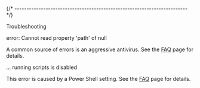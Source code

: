 

{/* ------------------------------------------------------------------------ */}

<Heading as="h2">Troubleshooting</Heading>

<Heading as="h3">error: Cannot read property 'path' of null</Heading>

A common source of errors is an aggressive antivirus. See the
[FAQ](/docs/faq/) page for details.

<Heading as="h3">... running scripts is disabled</Heading>

This error is caused by a Power Shell setting. See the
[FAQ](/docs/faq/) page for details.
